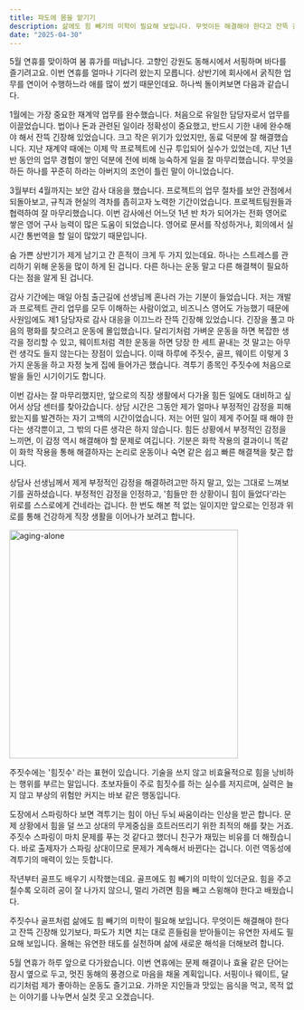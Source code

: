 ```yaml
---
title: 파도에 몸을 맡기기
description: 삶에도 힘 빼기의 미학이 필요해 보입니다. 무엇이든 해결해야 한다고 잔뜩 긴장해 있기보다, 파도가 치면 치는 대로 흔들림을 받아들이는 유연한 자세도 필요해 보입니다. 올해는 유연한 태도를 실천하며 삶에 새로운 해석을 더해보려 합니다.
date: "2025-04-30"
---
```


5월 연휴를 맞이하여 봄 휴가를 떠납니다. 고향인 강원도 동해시에서 서핑하며 바다를 즐기려고요. 이번 연휴를 얼마나 기다려 왔는지 모릅니다. 상반기에 회사에서 굵직한 업무를 연이어 수행하느라 애를 많이 썼기 때문인데요. 하나씩 돌이켜보면 다음과 같습니다.

1월에는 가장 중요한 재계약 업무를 완수했습니다. 처음으로 유일한 담당자로서 업무를 이끌었습니다. 법이나 돈과 관련된 일이라 정확성이 중요했고, 반드시 기한 내에 완수해야 해서 잔뜩 긴장해 있었습니다. 크고 작은 위기가 있었지만, 동료 덕분에 잘 해결했습니다. 지난 재계약 때에는 이제 막 프로젝트에 신규 투입되어 실수가 있었는데, 지난 1년 반 동안의 업무 경험이 쌓인 덕분에 전에 비해 능숙하게 일을 잘 마무리했습니다. 무엇을 하든 하나를 꾸준히 하라는 아버지의 조언이 틀린 말이 아니었습니다.

3월부터 4월까지는 보안 감사 대응을 했습니다. 프로젝트의 업무 절차를 보안 관점에서 되돌아보고, 규칙과 현실의 격차를 좁히고자 노력한 기간이었습니다. 프로젝트팀원들과 협력하여 잘 마무리했습니다. 이번 감사에선 어느덧 1년 반 차가 되어가는 전화 영어로 쌓은 영어 구사 능력이 많은 도움이 되었습니다. 영어로 문서를 작성하거나, 회의에서 실시간 통번역을 할 일이 많았기 때문입니다.

숨 가쁜 상반기가 제게 남기고 간 흔적이 크게 두 가지 있는데요. 하나는 스트레스를 관리하기 위해 운동을 많이 하게 된 겁니다. 다른 하나는 운동 말고 다른 해결책이 필요하다는 점을 알게 된 겁니다. 

감사 기간에는 매일 아침 출근길에 선생님께 혼나러 가는 기분이 들었습니다. 저는 개발과 프로젝트 관리 업무를 모두 이해하는 사람이었고, 비즈니스 영어도 가능했기 때문에 사원임에도 제1 담당자로 감사 대응을 이끄느라 잔뜩 긴장해 있었습니다. 긴장을 풀고 마음의 평화를 찾으려고 운동에 몰입했습니다. 달리기처럼 가벼운 운동을 하면 복잡한 생각을 정리할 수 있고, 웨이트처럼 격한 운동을 하면 당장 한 세트 끝내는 것 말고는 아무런 생각도 들지 않는다는 장점이 있습니다. 이때 하루에 주짓수, 골프, 웨이트 이렇게 3가지 운동을 하고 자정 늦게 집에 들어가곤 했습니다. 격투기 종목인 주짓수에 처음으로 발을 들인 시기이기도 합니다.

이번 감사는 잘 마무리했지만, 앞으로의 직장 생활에서 다가올 힘든 일에도 대비하고 싶어서 상담 센터를 찾아갔습니다. 상담 시간은 그동안 제가 얼마나 부정적인 감정을 피해 왔는지를 발견하는 자기 고백의 시간이었습니다. 저는 어떤 일이 제게 주어질 때 해야 한다는 생각뿐이고, 그 밖의 다른 생각은 하지 않습니다. 힘든 상황에서 부정적인 감정을 느끼면, 이 감정 역시 해결해야 할 문제로 여깁니다. 기분은 화학 작용의 결과이니 똑같이 화학 작용을 통해 해결하자는 논리로 운동이나 숙면 같은 쉽고 빠른 해결책을 찾곤 합니다.

상담사 선생님께서 제게 부정적인 감정을 해결하려고만 하지 말고, 있는 그대로 느껴보기를 권하셨습니다. 부정적인 감정을 인정하고, '힘들만 한 상황이니 힘이 들었다'라는 위로를 스스로에게 건네라는 겁니다. 한 번도 해본 적 없는 일이지만 앞으로는 인정과 위로를 통해 건강하게 직장 생활을 이어나가 보려고 합니다.

<Image src="/go-with-the-flow.jpg" width="404" height="404" alt="aging-alone" />

주짓수에는 '힘짓수' 라는 표현이 있습니다. 기술을 쓰지 않고 비효율적으로 힘을 낭비하는 행위를 부르는 말입니다. 초보자들이 주로 힘짓수를 하는 실수를 저지르며, 실력은 늘지 않고 부상의 위험만 커지는 바보 같은 행동입니다. 

도장에서 스파링하다 보면 격투기는 힘이 아닌 두뇌 싸움이라는 인상을 받곤 합니다. 문제 상황에서 힘을 덜 쓰고 상대의 무게중심을 흐트러뜨리기 위한 최적의 해를 찾는 거죠. 주짓수 스파링이 마치 문제를 푸는 것 같다고 했더니 친구가 재밌는 비유를 더 해줬습니다. 바로 출제자가 스파링 상대이므로 문제가 계속해서 바뀐다는 겁니다. 이런 역동성에 격투기의 매력이 있는 듯합니다.

작년부터 골프도 배우기 시작했는데요. 골프에도 힘 빼기의 미학이 있더군요. 힘을 주고 칠수록 오히려 공이 잘 나가지 않으니, 멀리 가려면 힘을 빼고 스윙해야 한다고 배웠습니다.

주짓수나 골프처럼 삶에도 힘 빼기의 미학이 필요해 보입니다. 무엇이든 해결해야 한다고 잔뜩 긴장해 있기보다, 파도가 치면 치는 대로 흔들림을 받아들이는 유연한 자세도 필요해 보입니다. 올해는 유연한 태도를 실천하며 삶에 새로운 해석을 더해보려 합니다.

5월 연휴가 하루 앞으로 다가왔습니다. 이번 연휴에는 문제 해결이나 효율 같은 단어는 잠시 옆으로 두고, 멋진 동해의 풍경으로 마음을 채울 계획입니다. 서핑이나 웨이트, 달리기처럼 제가 좋아하는 운동도 즐기고요. 가까운 지인들과 맛있는 음식을 먹고, 목적 없는 이야기를 나누면서 실컷 웃고 오겠습니다.